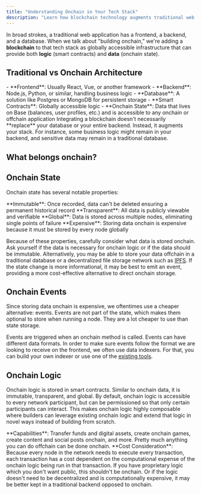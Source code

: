 ```yaml
---
title: "Understanding Onchain in Your Tech Stack"
description: "Learn how blockchain technology augments traditional web stacks by adding globally accessible logic and data through smart contracts and onchain state."
---
```


In broad strokes, a traditional web application has a frontend, a backend, and a database. When we talk about "building onchain," we're adding a **blockchain** to that tech stack as globally accessible infrastructure that can provide both **logic** (smart contracts) and **data** (onchain state).

## Traditional vs Onchain Architecture

<Tabs>
<Tab title="Traditional Stack">
- **Frontend**: Usually React, Vue, or another framework
- **Backend**: Node.js, Python, or similar, handling business logic  
- **Database**: A solution like Postgres or MongoDB for persistent storage
</Tab>

<Tab title="Onchain as an Additional Layer">
- **Smart Contracts**: Globally accessible logic
- **Onchain State**: Data that lives on Base (balances, user profiles, etc.) and is accessible to any onchain or offchain application
</Tab>
</Tabs>

<Note>
Integrating a blockchain doesn't necessarily **replace** your database or your entire backend. Instead, it augments your stack. For instance, some business logic might remain in your backend, and sensitive data may remain in a traditional database.
</Note>

## What belongs onchain?

## Onchain State

Onchain state has several notable properties:

<Info>
**Immutable**: Once recorded, data can't be deleted ensuring a permanent historical record
</Info>

<Info>
**Transparent**: All data is publicly viewable and verifiable
</Info>

<Info>
**Global**: Data is stored across multiple nodes, eliminating single points of failure
</Info>

<Warning>
**Expensive**: Storing data onchain is expensive because it must be stored by every node globally
</Warning>

Because of these properties, carefully consider what data is stored onchain. Ask yourself if the data is necessary for onchain logic or if the data should be immutable. Alternatively, you may be able to store your data offchain in a traditional database or a decentralized file storage network such as [IPFS](https://ipfs.tech/). If the state change is more informational, it may be best to emit an event, providing a more cost-effective alternative to direct onchain storage.

## Onchain Events

<Tip>
Since storing data onchain is expensive, we oftentimes use a cheaper alternative: events. Events are not part of the state, which makes them optional to store when running a node. They are a lot cheaper to use than state storage.
</Tip>

Events are triggered when an onchain method is called. Events can have different data formats. In order to make sure events follow the format we are looking to receive on the frontend, we often use data indexers. For that, you can build your own indexer or use one of the [existing tools](/base-chain/tools/data-indexers).

## Onchain Logic

Onchain logic is stored in smart contracts. Similar to onchain data, it is immutable, transparent, and global. By default, onchain logic is accessible to every network participant, but can be permissioned so that only certain participants can interact. This makes onchain logic highly composable where builders can leverage existing onchain logic and extend that logic in novel ways instead of building from scratch.

<Check>
**Capabilities**: Transfer funds and digital assets, create onchain games, create content and social posts onchain, and more. Pretty much anything you can do offchain can be done onchain.
</Check>

<Warning>
**Cost Consideration**: Because every node in the network needs to execute every transaction, each transaction has a cost dependent on the computational expense of the onchain logic being run in that transaction.
</Warning>

<Note>
If you have proprietary logic which you don't want public, this shouldn't be onchain. Or if the logic doesn't need to be decentralized and is computationally expensive, it may be better kept in a traditional backend opposed to onchain.
</Note>
